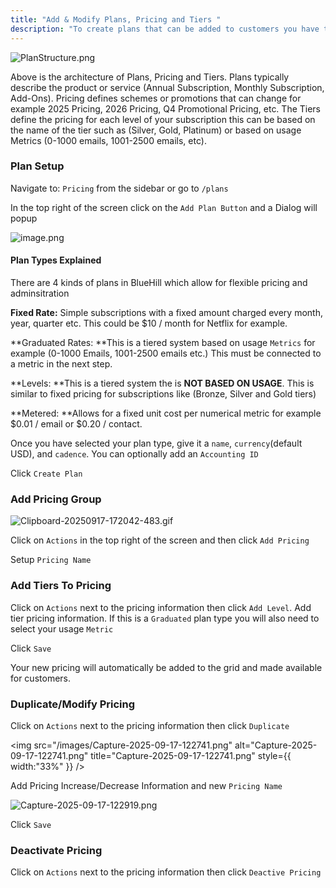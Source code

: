 ```yaml
---
title: "Add & Modify Plans, Pricing and Tiers "
description: "To create plans that can be added to customers you have to create a Plan, Pricing Group and Tiers. This guide will go over each step to create new pricing."
---
```


![PlanStructure.png](/images/PlanStructure.png)

Above is the architecture of Plans, Pricing and Tiers. Plans typically describe the product or service (Annual Subscription, Monthly Subscription, Add-Ons). Pricing defines schemes or promotions that can change for example 2025 Pricing, 2026 Pricing, Q4 Promotional Pricing, etc. The Tiers define the pricing for each level of your subscription this can be based on the name of the tier such as (Silver, Gold, Platinum) or based on usage Metrics (0-1000 emails, 1001-2500 emails, etc).

### Plan Setup

Navigate to: `Pricing` from the sidebar or go to `/plans`

In the top right of the screen click on the `Add Plan Button` and a Dialog will popup

![image.png](/images/image.png)

#### Plan Types Explained

There are 4 kinds of plans in BlueHill which allow for flexible pricing and adminsitration

**Fixed Rate:** Simple subscriptions with a fixed amount charged every month, year, quarter etc. This could be \$10 / month for Netflix for example.

\*\*Graduated Rates: \*\*This is a tiered system based on usage `Metrics` for example (0-1000 Emails, 1001-2500 emails etc.) This must be connected to a metric in the next step.

\*\*Levels: \*\*This is a tiered system the is **NOT BASED ON USAGE**. This is similar to fixed pricing for subscriptions like (Bronze, Silver and Gold tiers)

\*\*Metered: \*\*Allows for a fixed unit cost per numerical metric for example \$0.01 / email or \$0.20 / contact.

Once you have selected your plan type, give it a `name`, `currency`(default USD), and `cadence`. You can optionally add an `Accounting ID`

Click `Create Plan`

### Add Pricing Group

![Clipboard-20250917-172042-483.gif](/images/Clipboard-20250917-172042-483.gif)

Click on `Actions` in the top right of the screen and then click `Add Pricing`

Setup `Pricing Name`

### Add Tiers To Pricing

Click on `Actions` next to the pricing information then click `Add Level`. Add tier pricing information. If this is a `Graduated` plan type you will also need to select your usage `Metric`

Click `Save`

Your new pricing will automatically be added to the grid and made available for customers.

### Duplicate/Modify Pricing

Click on `Actions` next to the pricing information then click `Duplicate`

<img
  src="/images/Capture-2025-09-17-122741.png"
  alt="Capture-2025-09-17-122741.png"
  title="Capture-2025-09-17-122741.png"
  style={{ width:"33%" }}
/>

Add Pricing Increase/Decrease Information and new `Pricing Name`

![Capture-2025-09-17-122919.png](/images/Capture-2025-09-17-122919.png)

Click `Save`

### Deactivate Pricing

Click on `Actions` next to the pricing information then click `Deactive Pricing`
